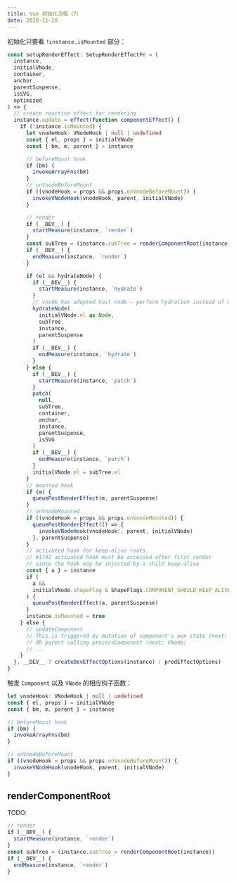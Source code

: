 ```yaml
---
title: Vue 初始化流程（7）
date: 2020-11-28
---
```


初始化只要看 `!instance.isMounted` 部分：

```ts
const setupRenderEffect: SetupRenderEffectFn = (
  instance,
  initialVNode,
  container,
  anchor,
  parentSuspense,
  isSVG,
  optimized
) => {
  // create reactive effect for rendering
  instance.update = effect(function componentEffect() {
    if (!instance.isMounted) {
      let vnodeHook: VNodeHook | null | undefined
      const { el, props } = initialVNode
      const { bm, m, parent } = instance

      // beforeMount hook
      if (bm) {
        invokeArrayFns(bm)
      }
      // onVnodeBeforeMount
      if ((vnodeHook = props && props.onVnodeBeforeMount)) {
        invokeVNodeHook(vnodeHook, parent, initialVNode)
      }

      // render
      if (__DEV__) {
        startMeasure(instance, `render`)
      }
      const subTree = (instance.subTree = renderComponentRoot(instance))
      if (__DEV__) {
        endMeasure(instance, `render`)
      }

      if (el && hydrateNode) {
        if (__DEV__) {
          startMeasure(instance, `hydrate`)
        }
        // vnode has adopted host node - perform hydration instead of mount.
        hydrateNode(
          initialVNode.el as Node,
          subTree,
          instance,
          parentSuspense
        )
        if (__DEV__) {
          endMeasure(instance, `hydrate`)
        }
      } else {
        if (__DEV__) {
          startMeasure(instance, `patch`)
        }
        patch(
          null,
          subTree,
          container,
          anchor,
          instance,
          parentSuspense,
          isSVG
        )
        if (__DEV__) {
          endMeasure(instance, `patch`)
        }
        initialVNode.el = subTree.el
      }
      // mounted hook
      if (m) {
        queuePostRenderEffect(m, parentSuspense)
      }
      // onVnodeMounted
      if ((vnodeHook = props && props.onVnodeMounted)) {
        queuePostRenderEffect(() => {
          invokeVNodeHook(vnodeHook!, parent, initialVNode)
        }, parentSuspense)
      }
      // activated hook for keep-alive roots.
      // #1742 activated hook must be accessed after first render
      // since the hook may be injected by a child keep-alive
      const { a } = instance
      if (
        a &&
        initialVNode.shapeFlag & ShapeFlags.COMPONENT_SHOULD_KEEP_ALIVE
      ) {
        queuePostRenderEffect(a, parentSuspense)
      }
      instance.isMounted = true
    } else {
      // updateComponent
      // This is triggered by mutation of component's own state (next: null)
      // OR parent calling processComponent (next: VNode)
      // ...
    }
  }, __DEV__ ? createDevEffectOptions(instance) : prodEffectOptions)
}
```

触发 `Component` 以及 `VNode` 的相应钩子函数：

```ts
let vnodeHook: VNodeHook | null | undefined
const { el, props } = initialVNode
const { bm, m, parent } = instance

// beforeMount hook
if (bm) {
  invokeArrayFns(bm)
}

// onVnodeBeforeMount
if ((vnodeHook = props && props.onVnodeBeforeMount)) {
  invokeVNodeHook(vnodeHook, parent, initialVNode)
}
```

## renderComponentRoot

TODO:

```ts
// render
if (__DEV__) {
  startMeasure(instance, `render`)
}
const subTree = (instance.subTree = renderComponentRoot(instance))
if (__DEV__) {
  endMeasure(instance, `render`)
}
```



